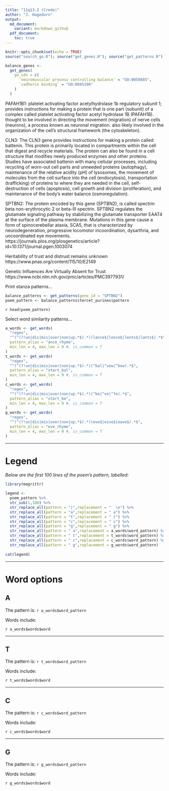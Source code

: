 ```yaml
---
title: "11q13.2 (Credo)"
author: "J. Hagedorn"
output: 
  md_document:
    variant: markdown_github
  pdf_document:
    toc: true
---
```


```r
knitr::opts_chunk$set(echo = TRUE)
source("search_go.R"); source("get_genes.R"); source("get_patterns.R"); source("get_words.R")
```

```r
balance_genes <-
  get_genes(
    go_ids = c(
      `neuromuscular process controlling balance` = "GO:0050885",
      `cadherin binding` = "GO:0045296"
    )
  )
```

PAFAH1B1: platelet activating factor acetylhydrolase 1b regulatory subunit 1; provides instructions for making a protein that is one part (subunit) of a complex called platelet activating factor acetyl hydrolase 1B (PAFAH1B). thought to be involved in directing the movement (migration) of nerve cells (neurons), a process known as neuronal migration. also likely involved in the organization of the cell's structural framework (the cytoskeleton). 

CLN3: The CLN3 gene provides instructions for making a protein called battenin. This protein is primarily located in compartments within the cell that digest and recycle materials. The protein can also be found in a cell structure that modifies newly produced enzymes and other proteins. Studies have associated battenin with many cellular processes, including recycling of worn-out cell parts and unneeded proteins (autophagy), maintenance of the relative acidity (pH) of lysosomes, the movement of molecules from the cell surface into the cell (endocytosis), transportation (trafficking) of proteins to where they are needed in the cell, self-destruction of cells (apoptosis), cell growth and division (proliferation), and maintenance of the body's water balance (osmoregulation). 

SPTBN2: The protein encoded by this gene (SPTBN2), is called spectrin beta non-erythrocytic 2 or beta-III spectrin. SPTBN2 regulates the glutamate signaling pathway by stabilizing the glutamate transporter EAAT4 at the surface of the plasma membrane. Mutations in this gene cause a form of spinocerebellar ataxia, SCA5, that is characterized by neurodegeneration, progressive locomotor incoordination, dysarthria, and uncoordinated eye movements. https://journals.plos.org/plosgenetics/article?id=10.1371/journal.pgen.1003074

Heritability of trust and distrust remains unknown https://www.pnas.org/content/115/10/E2149

Genetic Influences Are Virtually Absent for Trust https://www.ncbi.nlm.nih.gov/pmc/articles/PMC3977931/

Print stanza patterns...

```r
balance_patterns <- get_patterns(gene_id = "SPTBN2")
poem_pattern <- balance_patterns$tercet_purines$pattern
```

`r head(poem_pattern)`

Select word similarity patterns...
```r

a_words <- get_words(
  "regex",
  "^(^(?!un|dis|mis|over|non|up.*$).*)(lance$|lence$|lents$|lants$).*$",
  pattern_alias = "ance_rhyme",
  min_len = 4, max_len = 9 #, is_common = T
)
t_words <- get_words(
  "regex",
  "^(^(?!un|dis|mis|over|non|up.*$).*)(^bal|^vow|^bow).*$",
  pattern_alias = "start_bal",
  min_len = 4, max_len = 9 #, is_common = T
)
c_words <- get_words(
  "regex",
  "^(^(?!un|dis|mis|over|non|up.*$).*)(^be|^ve|^fe).*$",
  pattern_alias = "start_be",
  min_len = 4, max_len = 9 #, is_common = T
)
g_words <- get_words(
  "regex",
  "^(^(?!un|dis|mis|over|non|up.*$).*)(eve$|eive$|eave$).*$",
  pattern_alias = "eve_rhyme",
  min_len = 4, max_len = 9 #, is_common = T
)


```

---

# Legend

*Below are the first 100 lines of the poem's pattern, labelled:*

```r
library(magrittr)

legend <- 
  poem_pattern %>%
  str_sub(1,100) %>%
  str_replace_all(pattern = "|",replacement = "  \n") %>%
  str_replace_all(pattern = "a",replacement = " a") %>%
  str_replace_all(pattern = "t",replacement = " t") %>%
  str_replace_all(pattern = "c",replacement = " c") %>%
  str_replace_all(pattern = "g",replacement = " g") %>%
  str_replace_all(pattern = " a",replacement = a_words$word_pattern) %>%
  str_replace_all(pattern = " t",replacement = t_words$word_pattern) %>%
  str_replace_all(pattern = " c",replacement = c_words$word_pattern) %>%
  str_replace_all(pattern = " g",replacement = g_words$word_pattern) 
  
cat(legend)
```


---

# Word options

## A

The pattern is: `r a_words$word_pattern`

Words include:

`r a_words$words$word`

---

## T

The pattern is: `r t_words$word_pattern`

Words include:

`r t_words$words$word`

---

## C

The pattern is: `r c_words$word_pattern`

Words include:

`r c_words$words$word`

---

## G

The pattern is: `r g_words$word_pattern`

Words include:

`r g_words$words$word`
